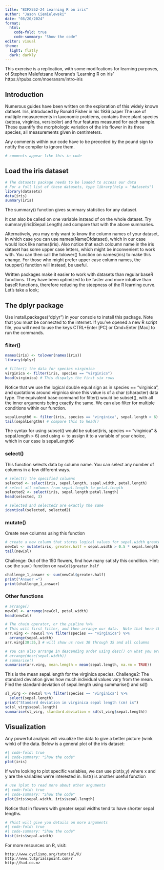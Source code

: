 ---
title: "BIFX552-24 Learning R on iris"
author: "Jason Ciemielewski" 
date: "08/20/2024"
format: 
  html:
    code-fold: true
    code-summary: "Show the code"
editor: visual
theme: 
  light: flatly
  dark: darkly
---

This exercise is a replication, with some modifcations for learning purposes, of Stephen Malefetsane Moerane's 'Learning R on iris' https://rpubs.com/moeransm/intro-iris

## Introduction

Numerous guides have been written on the exploration of this widely known dataset. Iris, introduced by Ronald Fisher in his 1936 paper The use of multiple measurements in taxonomic problems, contains three plant species (setosa, virginica, versicolor) and four features measured for each sample. These quantify the morphologic variation of the iris flower in its three species, all measurements given in centimeters.

Any comments within our code have to be preceded by the pound sign to notify the compiler to ignore them.
```{r}
# comments appear like this in code
```

## Load the iris dataset

```{r}
# The datasets package needs to be loaded to access our data 
# For a full list of these datasets, type library(help = "datasets")
library(datasets)
data(iris)
summary(iris)
```

::: callout-note
The summary() function gives summary statistics for any dataset.
:::

It can also be called on one variable instead of on the whole dataset. Try summary(iris\$Sepal.Length) and compare that with the above summaries.

Alternatively, you may only want to know the column names of your dataset, in which case you can use names(NameOfdataset), which in our case would look like names(iris). Also notice that each coloumn name in the iris dataset has some upper case letters, which might be inconvenient to work with. You can then call the tolower() function on names(iris) to make this change. For those who might prefer upper case column names, the toupper() function will instead, be useful.

Written packages make it easier to work with datasets than regular baseR functions. They have been optimized to be faster and more intuitive than baseR functions, therefore reducing the steepness of the R learning curve. Let’s take a look;

## The dplyr package

Use install.packages("dplyr") in your console to install this package. Note that you must be connected to the internet. If you’ve opened a new R script file, you will need to use the keys CTRL+Enter \[PC\] or Cmd+Enter \[Mac\] to run the commands.

### filter()

```{r}
names(iris) <- tolower(names(iris))
library(dplyr)
```

```{r}
# filter() the data for species virginica
virginica <- filter(iris, species == "virginica")
head(virginica) # This dispalys the first six rows
```

Notice that we use the logical double equal sign as in species == "virginica", and quotations around virginica since this value is of a char (character) data type. The equivalent base command for filter() would be subset(), with all the inner arguments being exactly the same. We can also filter for multiple conditions within our function.

```{r}
sepalLength6 <- filter(iris, species == "virginica", sepal.length > 6)
tail(sepalLength6) # compare this to head()
```

The syntax for using subset() would be subset(iris, species == "virginica" & sepal.length \> 6) and using \<- to assign it to a variable of your choice, which in our case is sepalLength6

### select()

This function selects data by column name. You can select any number of columns in a few different ways.

```{r}
# select() the specified columns
selected <- select(iris, sepal.length, sepal.width, petal.length)
# select all columns from sepal.length to petal.length
selected2 <- select(iris, sepal.length:petal.length)
head(selected, 3)
```

```{r}
# selected and selected2 are exactly the same
identical(selected, selected2)
```

### mutate()

Create new columns using this function

```{r}
# create a new column that stores logical values for sepal.width greater than half of sepal.length
newCol <- mutate(iris, greater.half = sepal.width > 0.5 * sepal.length)
tail(newCol)
```

Challenge: Out of the 150 flowers, find how many satisfy this condition. Hint: use the `sum()` function on `newCol$greater.half`

```{r}
challenge_1_answer <- sum(newCol$greater.half)
print("Answer =")
print(challenge_1_answer)

```

### Other functions

```{r}
# arrange()
newCol <- arrange(newCol, petal.width)
head(newCol)
```

```{r}
# The chain operator, or the pipline %>%
# This will first filter, and then arrange our data.  Note that here the order in which you call the functions does not matter, but in other cases it might
arr.virg <- newCol %>% filter(species == "virginica") %>%
  arrange(sepal.width)
arr.virg[30:35,] # will show us rows 30 through 35 and all columns
```

```{r}
# You can also arrange in descending order using desc() on what you arrange by
# arrange(desc(sepal.width))
# summarise()
summarise(arr.virg, mean.length = mean(sepal.length, na.rm = TRUE))
```

This is the mean sepal.length for the virginica species. Challenge2: The standard deviation gives how much individual values vary from the mean. Find the standard deviation of sepal.length using summarise() and sd()

```{r}
sl_virg <- newCol %>% filter(species == "virginica") %>%
  select(sepal.length) 
print("Standard deviation in virginica sepal length (cm) is")
sd(sl_virg$sepal.length)
summarise(sl_virg, standard.deviation = sd(sl_virg$sepal.length))
```

## Visualization

Any powerful analysis will visualize the data to give a better picture (wink wink) of the data. Below is a general plot of the iris dataset:

```{r}
#| code-fold: true
#| code-summary: "Show the code"
plot(iris)
```

If we’re looking to plot specific variables, we can use plot(x,y) where x and y are the variables we’re interested in. hist() is another useful function

```{r}
# use ?plot to read more about other arguments
#| code-fold: true
#| code-summary: "Show the code"
plot(iris$sepal.width, iris$sepal.length)
```

Notice that in flowers with greater sepal widths tend to have shorter sepal lengths.

```{r}
# ?hist will give you details on more arguments
#| code-fold: true
#| code-summary: "Show the code"
hist(iris$sepal.width)
```

For more resources on R, visit:

```         
http://www.cyclismo.org/tutorial/R/
http://www.tutprialspoint.com/r
http://had.co.nz
```
